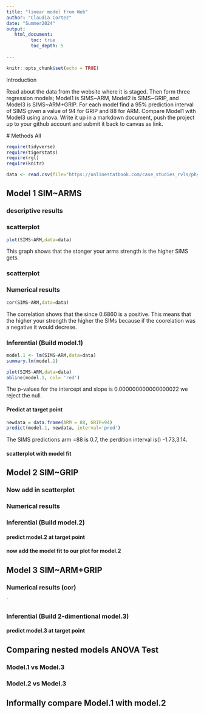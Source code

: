 ```yaml
---
title: "linear model from Web"
author: "Claudia Cortez"
date: "Summer2024"
output:
   html_document:
         toc: true
         toc_depth: 5
        
---
```


```r
knitr::opts_chunk$set(echo = TRUE)
```
Introduction 


Read about the data from the website where it is staged.  Then form three regression models; Model1 is SIMS~ARM, Model2 is SIMS~GRIP, and Model3 is SIMS~ARM+GRIP. For each model find a 95% prediction interval of SIMS given a value of 94  for GRIP and 88 for ARM. Compare Model1 with Model3 using anova. Write it up in a markdown document, push the project up to your github account and submit it back to canvas as link. 

 # Methods
 All 


```r
require(tidyverse)
require(tigerstats)
require(rgl)
require(knitr)

```

```r
data <- read.csv(file="https://onlinestatbook.com/case_studies_rvls/physical_strength/data.txt",sep="",header=TRUE)  

```

## Model 1 SIM~ARMS  
### descriptive results  
### scatterplot  

```r
plot(SIMS~ARM,data=data)
```
This graph shows that the stonger your arms strength is the higher SIMS gets. 

### scatterplot

### Numerical results
```r
cor(SIMS~ARM,data=data)
```
The correlation shows that the since 0.6860 is a positive. This means that the higher your strength the higher the SIMs because if the coorelation was a negative it would decrese. 

### Inferential  (Build model.1)

```r
model.1 <- lm(SIMS~ARM,data=data)
summary.lm(model.1)
```

```r
plot(SIMS~ARM,data=data)
abline(model.1, col= 'red')
```
The p-values for the intercept and slope is 0.000000000000000022 we reject the null. 

#### Predict at target point


```r
newdata = data.frame(ARM = 88, GRIP=94)
predict(model.1, newdata, interval='pred')
```
The SIMS predictions arm =88 is 0.7, the perdition interval is() -1.73,3.14.


#### scatterplot with model fit
  

## Model 2 SIM~GRIP

### Now add in scatterplot


### Numerical results 


### Inferential  (Build model.2)
  

#### predict model.2 at target point

#### now add the model fit to our plot for model.2
  


## Model 3 SIM~ARM+GRIP

### Numerical results (cor)

`
  
### Inferential  (Build 2-dimentional model.3)

#### predict model.3 at target point
  

## Comparing nested models ANOVA Test

### Model.1 vs Model.3
### Model.2 vs Model.3

## Informally compare Model.1 with model.2

